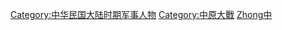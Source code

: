 [[Category:中华民国大陆时期军事人物|Category:中华民国大陆时期军事人物]]
[[Category:中原大戰|Category:中原大戰]]
[[Category:20世紀各衝突人物|Zhong中]]